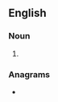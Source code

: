 ==English==

===Noun===
{{head|en|noun form}}

# {{plural of|photosite|lang=en}}

===Anagrams===
* {{anagrams|en|a=ehioopsstt|histotopes}}